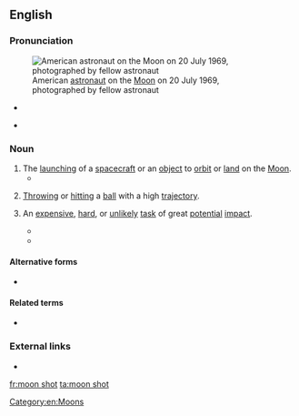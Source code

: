 {{also|moonshot}}
==English==
{{was wotd|2017|July|20}}

===Pronunciation===
[[File:Aldrin Apollo 11 (jha).jpg|thumb|American [[astronaut]] {{w|Buzz Aldrin}} on the [[Moon]] on 20 July 1969, photographed by fellow astronaut {{w|Neil A. Armstrong}}]]

* {{a|RP}} {{IPA|/ˈmuːn ʃɒt/|lang=en}}
* {{a|GA}} {{IPA|/ˈmuːn ʃɑt/|lang=en}}

===Noun===
{{en-noun}}

# The [[launching]] of a [[spacecraft]] or an [[object#Noun|object]] to [[orbit#Verb|orbit]] or [[land#Verb|land]] on the [[Moon]].
#* {{quote-journal|author=Samantha Masunaga|author2=Russ Mitchell|title=SpaceX plans to send two private astronauts to circle the moon&nbsp;– on their own dime|newspaper=Los Angeles Times|url=http://www.latimes.com/business/la-fi-spacex-announcement-20170227-story.html|archiveurl=https://web-beta.archive.org/web/20170406064522/http://www.latimes.com/business/la-fi-spacex-announcement-20170227-story.html|archivedate=6 April 2017|date=27 February 2017|passage=The weeklong '''moon shot''' would make a close flyby of the moon's surface, "go quite a bit further out into deep space" and then loop back to Earth, [[w:Elon Musk|[Elon] Musk]] said. The spacecraft will not try to land on the surface of the moon.}}
# {{lb|en|sports}} [[throw#Verb|Throwing]] or [[hit#Verb|hitting]] a [[ball#Noun|ball]] with a high [[trajectory]].
# {{lb|en|figuratively}} An [[expensive]], [[hard]], or [[unlikely]] [[task#Noun|task]] of great [[potential]] [[impact#Noun|impact]].
#* {{quote-journal|author=Nicky Woolf|title=Alphabet’s revenue up to $21.5bn off the back of mobile and video ads|url=https://www.theguardian.com/technology/2016/jul/28/alphabet-earnings-revenue-up-google-mobile-advertising|archiveurl=https://web.archive.org/web/20170301173403/https://www.theguardian.com/technology/2016/jul/28/alphabet-earnings-revenue-up-google-mobile-advertising|archivedate=1 March 2017|newspaper={{w|The Guardian}}|location=London|date=2016-07-28|passage=Revenue at Alphabet’s Other Bets division&nbsp;– which includes broadband business Google Fiber, home automation products Nest, self-driving cars and X, the research facility that works on "'''moon shot'''" ventures&nbsp;– rose 150% to $185m, while operating losses widened to $859m.}}
#* {{quote-journal|title=Editorial October 11 2016|url=http://www.illawarramercury.com.au/story/4218925/another-victory-in-the-world-war-on-cancer/|archiveurl=https://web.archive.org/web/20161213203318/http://www.illawarramercury.com.au/story/4218925/another-victory-in-the-world-war-on-cancer/|archivedate=13 December 2016|newspaper={{w|Illawarra Mercury}}|location=Wollongong, N.S.W.|date=10 October 2016|passage=In the US, Vice President {{w|Joe Biden}} has been labelled as the "Cancer Advocate in Chief", charged in that country by President [[w:Barack Obama|[Barack] Obama]] with leading the fight to find a cure after losing his son to brain cancer last year. Biden has related the fight to find a cure to the quest to land man on the moon. "I believe that we need a '''moon shot''' in this country to cure cancer," he said.}}

====Alternative forms====
* {{l|en|moonshot}}

====Related terms====
* {{l|en|shoot the moon}}

===External links===
* {{pedia|moonshot|moonshot (disambiguation)}}

[[Category:en:Moons]]

[[fr:moon shot]]
[[ta:moon shot]]